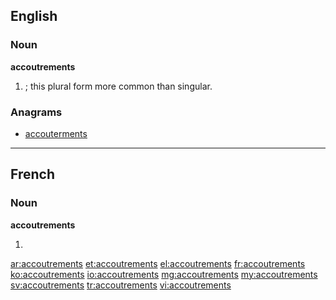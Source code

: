 ==English==

===Noun===
'''accoutrements'''

# {{plural of|accoutrement|nodot=1}}; this plural form more common than singular.

===Anagrams===
* [[accouterments#English|accouterments]]

----

==French==

===Noun===
'''accoutrements''' {{m}}

# {{plural of|accoutrement|lang=fr}}

[[ar:accoutrements]]
[[et:accoutrements]]
[[el:accoutrements]]
[[fr:accoutrements]]
[[ko:accoutrements]]
[[io:accoutrements]]
[[mg:accoutrements]]
[[my:accoutrements]]
[[sv:accoutrements]]
[[tr:accoutrements]]
[[vi:accoutrements]]